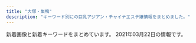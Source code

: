 ```yaml
---
title: "大塚・巣鴨"
description: "キーワード別にの巨乳アジアン・チャイナエステ嬢情報をまとめました。"
---
```


新着画像と新着キーワードをまとめています。
2021年03月22日の情報です。

<DmmAffiliateIns />
<KeywordTable
  shops={
    [
    {
        "url": "http://mermaid.tyo.ac/",
        "keywords": {
            "85": 18,
            "86": 24,
            "D": 42,
            "87": 6,
            "C": 30,
            "E": 6,
            "83": 6
        },
        "img_links": [
            "http://mermaid.tyo.ac/photos/sites/9/2020/07/2020070504014544.jpg",
            "http://mermaid.tyo.ac/photos/sites/9/2020/07/2020070504013427.jpg",
            "http://mermaid.tyo.ac/images/themes/blue/no2.png",
            "http://mermaid.tyo.ac/photos/sites/9/2021/01/2021010607193192.jpg",
            "http://mermaid.tyo.ac/images/room2.jpg",
            "http://mermaid.tyo.ac/photos/sites/9/2020/07/2020070504013051.jpg",
            "http://mermaid.tyo.ac/photos/sites/9/2020/07/202007050401424.jpg",
            "http://mermaid.tyo.ac/photos/sites/9/2020/07/2020070504013573.jpg",
            "http://mermaid.tyo.ac/images/themes/blue/line.png",
            "http://mermaid.tyo.ac/photos/sites/9/2020/07/2020070504012859.jpg",
            "http://mermaid.tyo.ac/photos/sites/9/2021/01/2021010607375590.jpg",
            "http://mermaid.tyo.ac/photos/sites/9/2021/01/2021010607374728.jpg",
            "http://mermaid.tyo.ac/images/themes/blue/s_pickup.png",
            "http://mermaid.tyo.ac/photos/sites/9/2020/07/2020070504012720.jpg",
            "http://mermaid.tyo.ac/photos/sites/9/2020/07/2020070504013325.jpg",
            "http://mermaid.tyo.ac/images/room1.jpg",
            "http://mermaid.tyo.ac/images/themes/blue/s_newface.png",
            "http://mermaid.tyo.ac/photos/sites/9/2020/07/2020070504013841.jpg",
            "http://mermaid.tyo.ac/photos/sites/9/2021/01/2021010607193226.jpg",
            "http://mermaid.tyo.ac/images/themes/blue/s_link.png",
            "http://mermaid.tyo.ac/photos/sites/9/2021/01/2021010607193459.jpg",
            "http://mermaid.tyo.ac/images/room3.jpg",
            "http://mermaid.tyo.ac/photos/sites/9/2020/07/2020070504012584.jpg",
            "http://mermaid.tyo.ac/images/room4.jpg",
            "http://mermaid.tyo.ac/images/themes/blue/s_ranking.png",
            "http://mermaid.tyo.ac/photos/sites/9/2020/07/2020070504014471.jpg",
            "http://mermaid.tyo.ac/images/themes/blue/s_staff.png",
            "http://mermaid.tyo.ac/photos/sites/9/2020/07/2020070504014629.jpg",
            "http://mermaid.tyo.ac/images/themes/blue/no1.png",
            "http://mermaid.tyo.ac/images/themes/blue/s_zysx.png",
            "http://mermaid.tyo.ac/images/themes/blue/r3.jpg",
            "http://mermaid.tyo.ac/photos/sites/9/2021/01/2021010607373428.jpg",
            "http://mermaid.tyo.ac/photos/sites/9/2021/01/2021010607374113.jpg",
            "http://mermaid.tyo.ac/photos/sites/9/2020/07/2020070504013943.jpg",
            "http://mermaid.tyo.ac/photos/sites/9/2020/07/2020070504014156.jpg",
            "http://mermaid.tyo.ac/photos/sites/9/2021/01/2021010607193228.jpg",
            "http://mermaid.tyo.ac/images/themes/blue/mobile.jpg",
            "http://mermaid.tyo.ac/images/themes/blue/s_news.png",
            "http://mermaid.tyo.ac/photos/sites/9/2020/07/202007050401371.jpg",
            "http://mermaid.tyo.ac/photos/sites/9/2020/07/2020070504013113.jpg",
            "http://mermaid.tyo.ac/photos/sites/9/2021/01/202101060719336.jpg"
        ],
        "name": "RelaCute no.1\u30fb\u30ea\u30e9\u30ad\u30e5\u30fc\u30c8 no.1",
        "station": "\u897f\u5de3\u9d28\u99c5A3\u53e3"
    },
    {
        "station": "JR\u99d2\u8fbc\u99c5\u6771\u53e3",
        "keywords": {},
        "url": "http://arm-es.com/",
        "img_links": [
            "http://arm-es.com/media/sites/13/elementor/thumbs/1612941234-1-p2nc1s53zd76qyrkkrfuqf3wp82mfua2movbe779h4.jpg",
            "http://arm-es.com/media/sites/13/elementor/thumbs/1612941267-3-p2nc2n5s8wdne3iijmujipa4axtqhup7qyec8bx9rs.jpg",
            "http://arm-es.com/media/sites/13/2021/02/r1-1.jpg",
            "http://arm-es.com/media/sites/13/elementor/thumbs/1612941250-2-p2nc276j0prrwq5q4xxvubba7e0huzxs0rb32mkypk.jpg",
            "http://arm-es.com/media/sites/13/2021/02/1612779404-flash.jpg",
            "http://arm-es.com/media/sites/13/elementor/thumbs/1612941358-6-p2nc50p3itmqqm29o5tlblp2d044yb4sepriwieg1k.jpg",
            "http://arm-es.com/media/sites/13/elementor/thumbs/1614830040-A4F263E2-84CF-4064-849B-5F1D3A8962B7-p3pdykoker7f35d9jk8yis75bexrtphuaa8gl2e10g.jpeg",
            "http://arm-es.com/media/sites/13/2021/02/1612779406-flash1.jpg",
            "http://arm-es.com/media/sites/13/2021/02/1612941410-5.jpg",
            "http://arm-es.com/media/sites/13/elementor/thumbs/1612941284-4-p2nc3351h2zivgvaybr7738yehmz4pgnh5hle19ku0.jpg",
            "http://arm-es.com/media/sites/13/elementor/thumbs/1612941250-2-p2nc276jzst1ag5kjadb8ljz412n1kwl8w2sec9qjk.jpg",
            "http://arm-es.com/media/sites/13/elementor/thumbs/1612941284-4-p2nc3352g60s96v5co6mldhnb4p4bafgpa9apqyco0.jpg",
            "http://arm-es.com/media/sites/13/2021/02/r2-1.jpg",
            "http://arm-es.com/media/sites/13/elementor/thumbs/1612941267-3-p2nc2n5t7zewrticxz9ywzit7kvvofo0z361k1m1ls.jpg",
            "http://arm-es.com/media/sites/13/elementor/thumbs/1612941234-1-p2nc1s54yg8g4orez3va4pcllv4rmf8vutn0pww1b4.jpg",
            "http://arm-es.com/media/sites/13/elementor/thumbs/1615907550-DE5AD401-0C44-4EC3-AB52-CB94A75B4D20-p4b3gedphkahsbf1rk9reb6hl6w950twbseooo34ps.jpeg",
            "http://arm-es.com/media/sites/13/2021/02/1613544003-c19.jpg",
            "http://arm-es.com/media/sites/13/elementor/thumbs/1613538765-F562FBE7-D9D5-4A85-97B7-94AF100F9870-p2zdfc5no7l6u0mpugrrh7estz1rfzcbvcszv6b2cg.jpeg",
            "http://arm-es.com/media/sites/13/2021/02/1612776477-top.jpg",
            "http://arm-es.com/media/sites/13/elementor/thumbs/1612941410-5-p2nc6dkpe7hnic39qqy6x9d191f82kitxforuwdz20.jpg",
            "http://arm-es.com/media/sites/13/2021/03/1615907550-DE5AD401-0C44-4EC3-AB52-CB94A75B4D20-225x300.jpeg"
        ],
        "name": "\u30de\u30b7\u30e5\u30de\u30ed"
    },
    {
        "station": "JR\u99d2\u8fbc\u99c5\u6771\u53e3",
        "name": "\u3066\u3082\u307f\u3084",
        "keywords": {},
        "img_links": [],
        "url": "http://ko-relax.info/"
    },
    {
        "img_links": [],
        "name": "SAKURA \u30ea\u30e9\u30af\u30bc\u30fc\u30b7\u30e7\u30f3",
        "keywords": {},
        "station": "JR\u5927\u585a\u99c5\u5317\u53e3",
        "url": "https://sakura.aoaoeo.com/"
    },
    {
        "name": "\u99a8-\u304b\u304a\u308a-",
        "keywords": {},
        "station": "JR\u5927\u585a\u99c5\u5317\u53e3",
        "img_links": [],
        "url": "http://rinpa-awa.info/"
    },
    {
        "url": "http://www.relax-luck.work/",
        "img_links": [
            "http://www.relax-luck.work/img/erika1.jpg",
            "http://www.relax-luck.work/sp/images/tel.png",
            "http://www.relax-luck.work/sp/staff/siori.jpg",
            "http://www.relax-luck.work/images/2.jpg",
            "http://www.relax-luck.work/images/ac1.jpg",
            "http://www.relax-luck.work/sp/img/erika1.jpg",
            "http://www.relax-luck.work/sp/staff/erika.jpg",
            "http://www.relax-luck.work/sp/images/rec1.jpg",
            "http://www.relax-luck.work/sp/staff/sizuka.jpg",
            "http://www.relax-luck.work/sp/images/head.jpg",
            "http://www.relax-luck.work/sp/staff/miho.jpg",
            "http://www.relax-luck.work/img/miho2.jpg",
            "http://www.relax-luck.work/images/tr.jpg",
            "http://www.relax-luck.work/sp/images/ta.png",
            "http://www.relax-luck.work/img/siori2.jpg",
            "http://www.relax-luck.work/images/3.jpg",
            "http://www.relax-luck.work/sp/images/ac1.png",
            "http://www.relax-luck.work/sp/images/sys.png",
            "http://www.relax-luck.work/sp/images/rec2.jpg",
            "http://www.relax-luck.work/sp/img/sizuka2.jpg",
            "http://www.relax-luck.work/sp/images/interior_t.jpg",
            "http://www.relax-luck.work/sp/images/int2.png",
            "http://www.relax-luck.work/images/int1.png",
            "http://www.relax-luck.work/sp/menu/staff.jpg",
            "http://www.relax-luck.work/sp/img/sizuka1.jpg",
            "http://www.relax-luck.work/img/sizuka1.jpg",
            "http://www.relax-luck.work/images/sm.jpg",
            "http://www.relax-luck.work/sp/images/news.jpg",
            "http://www.relax-luck.work/images/int2.png",
            "http://www.relax-luck.work/sp/img/siori1.jpg",
            "http://www.relax-luck.work/sp/img/siori2.jpg",
            "http://www.relax-luck.work/img/erika2.jpg",
            "http://www.relax-luck.work/images/news_t.jpg",
            "http://www.relax-luck.work/img/miho1.jpg",
            "http://www.relax-luck.work/sp/menu/top.jpg",
            "http://www.relax-luck.work/images/sys.png",
            "http://www.relax-luck.work/images/rec2.jpg",
            "http://www.relax-luck.work/images/1.jpg",
            "http://www.relax-luck.work/sp/img/miho2.jpg",
            "http://www.relax-luck.work/images/rec1.jpg",
            "http://www.relax-luck.work/images/4.jpg",
            "http://www.relax-luck.work/images/ta.jpg",
            "http://www.relax-luck.work/sp/img/miho1.jpg",
            "http://www.relax-luck.work/sp/images/int1.png",
            "http://www.relax-luck.work/img/sizuka2.jpg",
            "http://www.relax-luck.work/sp/images/staff_t.jpg",
            "http://www.relax-luck.work/img/siori1.jpg",
            "http://www.relax-luck.work/sp/images/footer.jpg",
            "http://www.relax-luck.work/images/staff_t.jpg",
            "http://www.relax-luck.work/images/interior_t.jpg",
            "http://www.relax-luck.work/images/head.jpg",
            "http://www.relax-luck.work/sp/images/ac1.jpg",
            "http://www.relax-luck.work/sp/img/erika2.jpg"
        ],
        "keywords": {},
        "station": "JR\u5de3\u9d28\u99c5\u6b63\u9762\u53e3",
        "name": "Relax Luck"
    },
    {
        "img_links": [],
        "name": "\u7652\u3057\u306e\u68ee",
        "station": "JR\u99d2\u8fbc\u99c5\u5357\u53e3",
        "url": "http://iyashinomori.oks.bz/",
        "keywords": {}
    },
    {
        "url": "http://relaxation.ebb.jp/",
        "name": "\u7652\u51e6\uff5e\u30e6\u30c9\u30b3\u30ed\uff5e",
        "img_links": [
            "http://relaxation.ebb.jp/vis_theptframe.png",
            "http://relaxation.ebb.jp/2/uploadimg/1614080739.jpg",
            "http://relaxation.ebb.jp/2/uploadimg/1614080748.jpg",
            "http://relaxation.ebb.jp/2/uploadimg/1614080617.jpg",
            "http://relaxation.ebb.jp/2/uploadimg/1614080268.jpg",
            "http://relaxation.ebb.jp/2/uploadimg/1614949857.jpg",
            "http://relaxation.ebb.jp/2/uploadimg/1614080543.jpg",
            "http://relaxation.ebb.jp/2/uploadimg/1614080670.jpg",
            "http://relaxation.ebb.jp/int3.jpg",
            "http://relaxation.ebb.jp/2/uploadimg/1614080587.jpg",
            "http://relaxation.ebb.jp/2/uploadimg/1614080675.jpg",
            "http://relaxation.ebb.jp/2/uploadimg/1614080597.jpg",
            "http://relaxation.ebb.jp/2/uploadimg/1614080603.jpg",
            "http://relaxation.ebb.jp/2/uploadimg/1614080305.jpg",
            "http://relaxation.ebb.jp/int2.jpg",
            "http://relaxation.ebb.jp/int1.jpg",
            "http://relaxation.ebb.jp/2/uploadimg/1614080688.jpg",
            "http://relaxation.ebb.jp/2/uploadimg/1615986161.jpg",
            "http://relaxation.ebb.jp/2/uploadimg/1614080297.jpg",
            "http://relaxation.ebb.jp/dozdLZQPkhPUwC2.png"
        ],
        "station": "JR\u99d2\u8fbc\u99c5\u5317\u53e3",
        "keywords": {
            "86": 36,
            "87": 12,
            "D": 48,
            "C": 12,
            "83": 12
        }
    },
    {
        "name": "\u51db\u82b1 \u308a\u3093\u304b",
        "img_links": [],
        "station": "JR\u5927\u585a\u99c5\u5357\u53e3",
        "url": "http://rin-este.info/",
        "keywords": {}
    },
    {
        "name": "\u30aa\u30ec\u30f3\u30b8",
        "keywords": {
            "87": 3,
            "88": 3,
            "C": 14,
            "E": 3,
            "D": 4,
            "86": 4,
            "85": 3
        },
        "img_links": [
            "http://relax-orange.work/i/img/s2.jpg",
            "http://relax-orange.work/img/st1.jpg",
            "http://relax-orange.work/img/m40.png",
            "http://relax-orange.work/i/img/r3.jpg",
            "http://relax-orange.work/img/s3.jpg",
            "http://relax-orange.work/img/s5.jpg",
            "http://relax-orange.work/img/m30.png",
            "http://relax-orange.work/img/m4.png",
            "http://relax-orange.work/img/sta3.jpg",
            "http://relax-orange.work/i/img/sta5.jpg",
            "http://relax-orange.work/i/img/acc.jpg",
            "http://relax-orange.work/img/sta2.jpg",
            "http://relax-orange.work/img/m2.png",
            "http://relax-orange.work/img/m60.png",
            "http://relax-orange.work/i/img/s5.jpg",
            "http://relax-orange.work/i/img/s1.jpg",
            "http://relax-orange.work/img/m3.png",
            "http://relax-orange.work/img/mobile-botton-0.png",
            "http://relax-orange.work/i/img/r1.jpg",
            "http://relax-orange.work/img/sta1.jpg",
            "http://relax-orange.work/i/img/r2.jpg",
            "http://relax-orange.work/i/img/r4.jpg",
            "http://relax-orange.work/img/m20.png",
            "http://relax-orange.work/img/st2.jpg",
            "http://relax-orange.work/img/m6.png",
            "http://relax-orange.work/img/m1.png",
            "http://relax-orange.work/img/st5.jpg",
            "http://relax-orange.work/i/img/kanban.jpg",
            "http://relax-orange.work/img/s2.jpg",
            "http://relax-orange.work/i/img/s3.jpg",
            "http://relax-orange.work/img/st3.jpg",
            "http://relax-orange.work/img/s1.jpg",
            "http://relax-orange.work/img/nos.jpg",
            "http://relax-orange.work/img/m50.png",
            "http://relax-orange.work/img/kanban.jpg",
            "http://relax-orange.work/img/sta5.jpg",
            "http://relax-orange.work/img/m5.png"
        ],
        "url": "http://relax-orange.work/",
        "station": "JR\u5de3\u9d28\u99c5\u5317\u53e3"
    },
    {
        "img_links": [
            "https://koi-relax.tokyo/wp-content/themes/este/img/top-img01a.png",
            "https://koi-relax.tokyo/wp-content/themes/este/img/3.jpg",
            "https://koi-relax.tokyo/wp-content/themes/este/img/2.jpg",
            "https://koi-relax.tokyo/wp-content/themes/este/img/top-img03.png",
            "https://koi-relax.tokyo/wp-content/themes/este/img/top-img01b.png",
            "https://koi-relax.tokyo/wp-content/themes/este/img/top-img02.png",
            "https://koi-relax.tokyo/wp-content/themes/este/img/call.png",
            "https://koi-relax.tokyo/wp-content/themes/este/img/tel_footer.png",
            "https://koi-relax.tokyo/wp-content/uploads/2021/03/iuygfas.jpg",
            "https://koi-relax.tokyo/wp-content/themes/este/img/1.jpg",
            "https://koi-relax.tokyo/wp-content/themes/este/img/4.jpg",
            "https://koi-relax.tokyo/wp-content/uploads/2021/03/ui2yt1fg.jpg",
            "https://koi-relax.tokyo/wp-content/themes/este/img/tel_header.png",
            "https://koi-relax.tokyo/wp-content/uploads/2021/03/987syatdf.jpg"
        ],
        "station": "JR\u5de3\u9d28\u99c5",
        "keywords": {
            "D": 12
        },
        "url": "https://koi-relax.tokyo/",
        "name": "\u604b"
    },
    {
        "img_links": [
            "https://townnet.ne.jp/myondon/top/staff/img/aya.jpg",
            "https://townnet.ne.jp/myondon/top/img/information.jpg",
            "https://townnet.ne.jp/myondon/top/view/img/v_02.jpg",
            "https://townnet.ne.jp/myondon/top/system/img/net.jpg",
            "https://townnet.ne.jp/myondon/top/view/img/s_01.jpg",
            "https://townnet.ne.jp/myondon/top/staff/img/jun2.jpg",
            "https://townnet.ne.jp/myondon/top/view/img/v_05.jpg",
            "https://townnet.ne.jp/myondon/top/view/img/v_07.jpg",
            "https://townnet.ne.jp/myondon/top/view/img/v_01.jpg",
            "https://townnet.ne.jp/myondon/top/view/img/s_02.jpg",
            "https://townnet.ne.jp/myondon/top/staff/img/hal.jpg",
            "https://townnet.ne.jp/myondon/top/img/net1.jpg",
            "https://townnet.ne.jp/myondon/top/view/img/s_09.jpg",
            "https://townnet.ne.jp/myondon/top/staff/img/g_6576.jpg",
            "https://townnet.ne.jp/myondon/top/view/img/s_03.jpg",
            "https://townnet.ne.jp/myondon/top/staff/img/mari.jpg",
            "https://townnet.ne.jp/myondon/top/view/img/s_04.jpg",
            "https://townnet.ne.jp/myondon/top/view/img/v_06.jpg",
            "https://townnet.ne.jp/myondon/top/view/img/s_06.jpg",
            "https://townnet.ne.jp/myondon/top/access/img/kanban.jpg",
            "https://townnet.ne.jp/myondon/top/staff/img/bb.jpg",
            "https://townnet.ne.jp/myondon/top/view/img/s_08.jpg",
            "https://townnet.ne.jp/myondon/top/view/img/v_03.jpg",
            "https://townnet.ne.jp/myondon/top/view/img/s_12.jpg",
            "https://townnet.ne.jp/myondon/top/view/img/s_07.jpg",
            "https://townnet.ne.jp/myondon/top/system/img/price.jpg",
            "https://townnet.ne.jp/myondon/top/view/img/s_10.jpg",
            "https://townnet.ne.jp/myondon/top/view/img/s_05.jpg",
            "https://townnet.ne.jp/myondon/top/view/img/v_08.jpg",
            "https://townnet.ne.jp/myondon/top/view/img/v_04.jpg",
            "https://townnet.ne.jp/myondon/img/img_02.jpg",
            "https://townnet.ne.jp/myondon/top/staff/img/kaori.jpg",
            "https://townnet.ne.jp/myondon/top/view/img/s_11.jpg",
            "https://townnet.ne.jp/myondon/top/staff/img/kaori_1.jpg"
        ],
        "url": "https://townnet.ne.jp/myondon/",
        "keywords": {},
        "station": "JR\u5927\u585a\u99c5\u5317\u53e3",
        "name": "\u660e\u6d1e"
    },
    {
        "station": "JR\u99d2\u8fbc\u99c5\u5357\u53e3",
        "url": "http://www.ko-story.com/",
        "name": "\u30b9\u30c8\u30fc\u30ea\u30fc",
        "img_links": [
            "http://www.ko-story.com/css/main-girl02.png",
            "http://www.ko-story.com/css/nav/nav-003.jpg",
            "http://www.ko-story.com/css/nav/nav-006.jpg",
            "http://www.ko-story.com/css/staff/staff-010-b.jpg",
            "http://www.ko-story.com/css/top01-left03.jpg",
            "http://www.ko-story.com/css/tel01.png",
            "http://www.ko-story.com/css/nav/nav-007.jpg",
            "http://www.ko-story.com/css/staff/staff-0013-a.jpg",
            "http://www.ko-story.com/css/top01-left02.jpg",
            "http://www.ko-story.com/css/staff/staff-012-b.jpg",
            "http://www.ko-story.com/css/nav/nav-002.jpg",
            "http://www.ko-story.com/css/staff/staff-010-a.jpg",
            "http://www.ko-story.com/css/head-change.jpg",
            "http://www.ko-story.com/css/nav/nav-004.jpg",
            "http://www.ko-story.com/css/osusume-00014a.jpg",
            "http://www.ko-story.com/css/top01-left01.png",
            "http://www.ko-story.com/css/staff/staff-0014-a.jpg",
            "http://www.ko-story.com/css/staff/staff-0014-b.jpg",
            "http://www.ko-story.com/css/staff/staff-0013-b.jpg",
            "http://www.ko-story.com/css/staff/staff-012-a.jpg",
            "http://www.ko-story.com/css/main-staff03.jpg",
            "http://www.ko-story.com/css/nav/nav-001.jpg",
            "http://www.ko-story.com/css/nav/nav-005.jpg",
            "http://www.ko-story.com/css/osusume-013.jpg",
            "http://www.ko-story.com/css/main-staff01.jpg",
            "http://www.ko-story.com/css/osusume-011.jpg"
        ],
        "keywords": {
            "89": 2,
            "88": 6,
            "D": 8
        }
    },
    {
        "station": "JR\u99d2\u8fbc\u99c5\u5317\u53e3",
        "img_links": [],
        "keywords": {},
        "name": "\u3046\u3055\u304e",
        "url": "http://koukou.ests.co/"
    }
]
}
/>
<DmmAffiliateScript />
